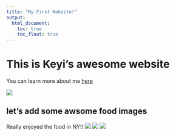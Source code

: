 ```yaml
---
title: "My First Website!"
output: 
  html_document:
    toc: true
    toc_float: true
---
```


# This is Keyi's awesome website

You can learn more about me [here](about.html)

![](https://media.giphy.com/media/NS7gPxeumewkWDOIxi/giphy.gif)

## let's add some awsome food images

Really enjoyed the food in NY!!
![](images/food_1.jpg)
![](images/food_2.jpg)
![](images/food_3.jpg)

